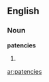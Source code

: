 ==English==

===Noun===
'''patencies'''

# {{plural of|patency}}

{{anagrams:en/aceeinpst}}
[[ar:patencies]]